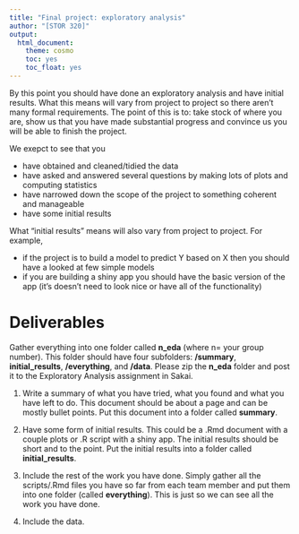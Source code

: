 ```yaml
---
title: "Final project: exploratory analysis"
author: "[STOR 320]"
output:
  html_document:
    theme: cosmo
    toc: yes
    toc_float: yes
---
```


By this point you should have done an exploratory analysis and have initial results. What this means will vary from project to project so there aren't many formal requirements. The point of this is to: take stock of where you are, show us that you have made substantial progress and convince us you will be able to finish the project.

We exepct to see that you

- have obtained and cleaned/tidied the data
- have asked and answered several questions by making lots of plots and computing statistics
- have narrowed down the scope of the project to something coherent and manageable
- have some initial results


What "initial results" means will also vary from project to project. For example,

- if the project is to build a model to predict Y based on X then you should have a looked at few simple models
- if you are building a shiny app you should have the basic version of the app (it's doesn't need to look nice or have all of the functionality)

# Deliverables

Gather everything into one folder called **n_eda** (where n= your group number). This folder should have four subfolders: **/summary**, **initial_results**, **/everything**, and **/data**. Please zip the **n_eda** folder and post it to the Exploratory Analysis assignment in Sakai.

1. Write a summary of what you have tried, what you found and what you have left to do. This document should be about a page and can be mostly bullet points. Put this document into a folder called **summary**.

2. Have some form of initial results. This could be a .Rmd document with a couple plots or .R script with a shiny app. The initial results should be short and to the point. Put the initial results into a folder called **initial_results**.

3. Include the rest of the work you have done. Simply gather all the scripts/.Rmd files you have so far from each team member and put them into one folder (called **everything**). This is just so we can see all the work you have done.

4. Include the data.











